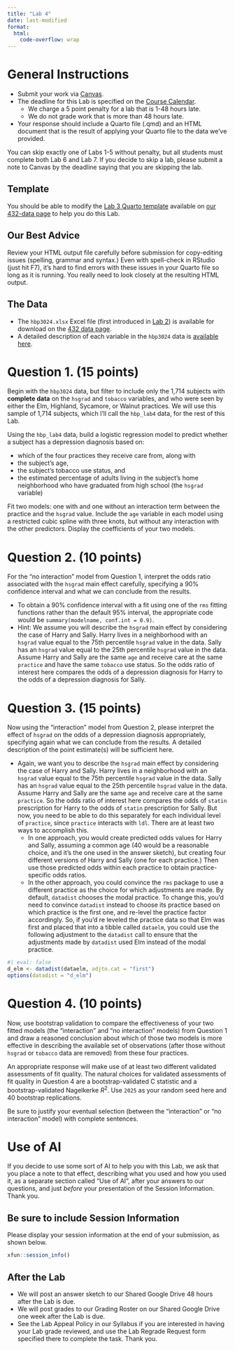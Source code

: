 ```yaml
---
title: "Lab 4"
date: last-modified
format: 
  html:
    code-overflow: wrap
---
```


# General Instructions

- Submit your work via [Canvas](https://canvas.case.edu/). 
- The deadline for this Lab is specified on the [Course Calendar](calendar.qmd).
  - We charge a 5 point penalty for a lab that is 1-48 hours late.
  - We do not grade work that is more than 48 hours late.
- Your response should include a Quarto file (.qmd) and an HTML document that is the result of applying your Quarto file to the data we've provided.

:::{.callout-important}

You can skip exactly one of Labs 1-5 without penalty, but all students must complete both Lab 6 and Lab 7. If you decide to skip a lab, please submit a note to Canvas by the deadline saying that you are skipping the lab.

:::

## Template

You should be able to modify the [Lab 3 Quarto template](https://raw.githubusercontent.com/THOMASELOVE/432-data/refs/heads/master/data/432_lab3_template.qmd) available on [our 432-data page](https://github.com/THOMASELOVE/432-data) to help you do this Lab.

## Our Best Advice

Review your HTML output file carefully before submission for copy-editing issues (spelling, grammar and syntax.) Even with spell-check in RStudio (just hit F7), it's hard to find errors with these issues in your Quarto file so long as it is running. You really need to look closely at the resulting HTML output.

## The Data

- The `hbp3024.xlsx` Excel file (first introduced in [Lab 2](lab2.qmd)) is available for download on the [432 data page](https://github.com/THOMASELOVE/432-data).
- A detailed description of each variable in the `hbp3024` data is [available here](hbp_codebook.qmd).

# Question 1. (15 points)

Begin with the `hbp3024` data, but filter to include only the 1,714 subjects with **complete data** on the `hsgrad` and `tobacco` variables, and who were seen by either the Elm, Highland, Sycamore, or Walnut practices. We will use this sample of 1,714 subjects, which I'll call the `hbp_lab4` data, for the rest of this Lab.

Using the `hbp_lab4` data, build a logistic regression model to predict whether a subject has a depression diagnosis based on:

- which of the four practices they receive care from, along with
- the subject's age,
- the subject's tobacco use status, and 
- the estimated percentage of adults living in the subject’s home neighborhood who have graduated from high school (the `hsgrad` variable) 

Fit two models: one with and one without an interaction term between the practice and the `hsgrad` value. Include the `age` variable in each model using a restricted cubic spline with three knots, but without any interaction with the other predictors. Display the coefficients of your two models.

# Question 2. (10 points)

For the "no interaction" model from Question 1, interpret the odds ratio associated with the `hsgrad` main effect carefully, specifying a 90% confidence interval and what we can conclude from the results.

- To obtain a 90% confidence interval with a fit using one of the `rms` fitting functions rather than the default 95% interval, the appropriate code would be `summary(modelname, conf.int = 0.9)`.
- Hint: We assume you will describe the `hsgrad` main effect by considering the case of Harry and Sally. Harry lives in a neighborhood with an `hsgrad` value equal to the 75th percentile `hsgrad` value in the data. Sally has an `hsgrad` value equal to the 25th percentile `hsgrad` value in the data. Assume Harry and Sally are the same `age` and receive care at the same `practice` and have the same `tobacco` use status. So the odds ratio of interest here compares the odds of a depression diagnosis for Harry to the odds of a depression diagnosis for Sally.

# Question 3. (15 points)

Now using the "interaction" model from Question 2, please interpret the effect of `hsgrad` on the odds of a depression diagnosis appropriately, specifying again what we can conclude from the results. A detailed description of the point estimate(s) will be sufficient here.

- Again, we want you to describe the `hsgrad` main effect by considering the case of Harry and Sally. Harry lives in a neighborhood with an `hsgrad` value equal to the 75th percentile `hsgrad` value in the data. Sally has an `hsgrad` value equal to the 25th percentile `hsgrad` value in the data. Assume Harry and Sally are the same `age` and receive care at the same `practice`. So the odds ratio of interest here compares the odds of `statin` prescription for Harry to the odds of `statin` prescription for Sally. But now, you need to be able to do this separately for each individual level of `practice`, since `practice` interacts with `ldl`. There are at least two ways to accomplish this.
    - In one approach, you would create predicted odds values for Harry and Sally, assuming a common age (40 would be a reasonable choice, and it's the one used in the answer sketch), but creating four different versions of Harry and Sally (one for each practice.) Then use those predicted odds within each practice to obtain practice-specific odds ratios.
    - In the other approach, you could convince the `rms` package to use a different practice as the choice for which adjustments are made. By default, `datadist` chooses the modal practice. To change this, you'd need to convince `datadist` instead to choose its practice based on which practice is the first one, and re-level the practice factor accordingly. So, if you'd re leveled the practice data so that Elm was first and placed that into a tibble called `dataelm`, you could use the following adjustment to the `datadist` call to ensure that the adjustments made by `datadist` used Elm instead of the modal practice.
    
```r
#| eval: false
d_elm <- datadist(dataelm, adjto.cat = "first")
options(datadist = "d_elm")
```

# Question 4. (10 points)

Now, use bootstrap validation to compare the effectiveness of your two fitted models (the "interaction" and "no interaction" models) from Question 1 and draw a reasoned conclusion about which of those two models is more effective in describing the available set of observations (after those without `hsgrad` or `tobacco` data are removed) from these four practices. 

An appropriate response will make use of at least two different validated assessments of fit quality. The natural choices for validated assessments of fit quality in Question 4 are a bootstrap-validated C statistic and a bootstrap-validated Nagelkerke $R^2$. Use `2025` as your random seed here and 40 bootstrap replications.

Be sure to justify your eventual selection (between the "interaction" or "no interaction" model) with complete sentences. 

# Use of AI

If you decide to use some sort of AI to help you with this Lab, we ask that you place a note to that effect, describing what you used and how you used it, as a separate section called "Use of AI", after your answers to our questions, and just *before* your presentation of the Session Information. Thank you.

## Be sure to include Session Information

Please display your session information at the end of your submission, as shown below.

```r
xfun::session_info()
```

## After the Lab

- We will post an answer sketch to our Shared Google Drive 48 hours after the Lab is due.
- We will post grades to our Grading Roster on our Shared Google Drive one week after the Lab is due.
- See the Lab Appeal Policy in our Syllabus if you are interested in having your Lab grade reviewed, and use the Lab Regrade Request form specified there to complete the task. Thank you.